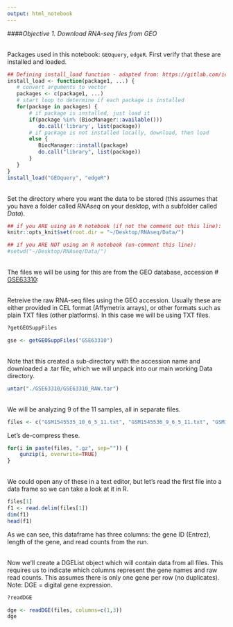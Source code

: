 ```yaml
---
output: html_notebook
---
```


####*Objective 1. Download RNA-seq files from GEO*


<br/>
Packages used in this notebook: `GEOquery`, `edgeR`. First verify that these are installed and loaded.
```r
## Defining install_load function - adapted from: https://gitlab.com/iembry/install.load
install_load <- function(package1, ...) {   
   # convert arguments to vector
   packages <- c(package1, ...)
   # start loop to determine if each package is installed
   for(package in packages) {
       # if package is installed, just load it
       if(package %in% (BiocManager::available()))
          do.call('library', list(package))
       # if package is not installed locally, download, then load
       else {
          BiocManager::install(package)
          do.call("library", list(package))
       }
   }    
}
install_load("GEOquery", "edgeR")
```

<br/>
Set the directory where you want the data to be stored (this assumes that you have a folder called _RNAseq_ on your desktop, with a subfolder called _Data_). 
```r
## if you ARE using an R notebook (if not the comment out this line):
knitr::opts_knit$set(root.dir = "~/Desktop/RNAseq/Data/") 

## if you ARE NOT using an R notebook (un-comment this line):
#setwd("~/Desktop/RNAseq/Data/") 
```


<br/>
The files we will be using for this are from the GEO database, accession # [GSE63310](https://www.ncbi.nlm.nih.gov/geo/query/acc.cgi?acc=GSE63310):


<br/>
Retreive the raw RNA-seq files using the GEO accession. Usually these are either provided in CEL format (Affymetrix arrays), or other formats such as plain TXT files (other platforms). In this case we will be using TXT files.  
```r
?getGEOSuppFiles

gse <- getGEOSuppFiles("GSE63310")
```

<br/>
Note that this created a sub-directory with the accession name and downloaded a .tar file, which we will unpack into our main working Data directory.
```r
untar("./GSE63310/GSE63310_RAW.tar")
```

<br/>
We will be analyzing 9 of the 11 samples, all in separate files. 
```r
files <- c("GSM1545535_10_6_5_11.txt", "GSM1545536_9_6_5_11.txt", "GSM1545538_purep53.txt", "GSM1545539_JMS8-2.txt", "GSM1545540_JMS8-3.txt", "GSM1545541_JMS8-4.txt", "GSM1545542_JMS8-5.txt", "GSM1545544_JMS9-P7c.txt", "GSM1545545_JMS9-P8c.txt")
```
Let's de-compress these.  
```r
for(i in paste(files, ".gz", sep="")) {
    gunzip(i, overwrite=TRUE)
}
```

<br/>
We could open any of these in a text editor, but let's read the first file into a data frame so we can take a look at it in R.
```r
files[1]
f1 <- read.delim(files[1])
dim(f1)
head(f1)
```
As we can see, this dataframe has three columns: the gene ID (Entrez), length of the gene, and read counts from the run.

<br/>
Now we'll create a DGEList object which will contain data from all files. This requires us to indicate which columns represent the gene names and raw read counts. This assumes there is only one gene per row (no duplicates).
Note: DGE = digital gene expression. 
```r
?readDGE

dge <- readDGE(files, columns=c(1,3))
dge
```








